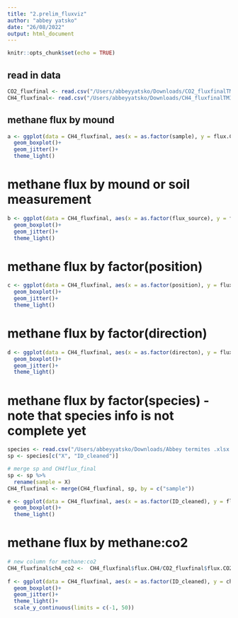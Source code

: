 ```yaml
---
title: "2.prelim_fluxviz"
author: "abbey yatsko"
date: "26/08/2022"
output: html_document
---
```


```r
knitr::opts_chunk$set(echo = TRUE)
```

## read in data 
```r
CO2_fluxfinal <- read.csv("/Users/abbeyyatsko/Downloads/CO2_fluxfinalTMI.csv")
CH4_fluxfinal<- read.csv("/Users/abbeyyatsko/Downloads/CH4_fluxfinalTMI.csv")
```

## methane flux by mound
```r
a <- ggplot(data = CH4_fluxfinal, aes(x = as.factor(sample), y = flux.CH4)) + 
  geom_boxplot()+ 
  geom_jitter()+
  theme_light()
```

# methane flux by mound or soil measurement 
```r
b <- ggplot(data = CH4_fluxfinal, aes(x = as.factor(flux_source), y = flux.CH4)) + 
  geom_boxplot()+ 
  geom_jitter()+
  theme_light()
```

# methane flux by factor(position)
```r
c <- ggplot(data = CH4_fluxfinal, aes(x = as.factor(position), y = flux.CH4)) + 
  geom_boxplot()+ 
  geom_jitter()+
  theme_light()
```

# methane flux by factor(direction)
```r
d <- ggplot(data = CH4_fluxfinal, aes(x = as.factor(directon), y = flux.CH4, fill = flux_source)) + 
  geom_boxplot()+ 
  geom_jitter()+
  theme_light()
```

# methane flux by factor(species) - note that species info is not complete yet 
```r
species <- read.csv("/Users/abbeyyatsko/Downloads/Abbey termites .xlsx - Sheet1.csv")
sp <- species[c("X", "ID_cleaned")]

# merge sp and CH4flux_final 
sp <- sp %>%
  rename(sample = X)
CH4_fluxfinal <- merge(CH4_fluxfinal, sp, by = c("sample")) 

e <- ggplot(data = CH4_fluxfinal, aes(x = as.factor(ID_cleaned), y = flux.CH4, fill = flux_source)) + 
  geom_boxplot()+ 
  theme_light()
```

# methane flux by methane:co2 
```r
# new column for methane:co2 
CH4_fluxfinal$ch4_co2 <-  CH4_fluxfinal$flux.CH4/CO2_fluxfinal$flux.CO2
  
f <- ggplot(data = CH4_fluxfinal, aes(x = as.factor(ID_cleaned), y = ch4_co2, fill = flux_source)) + 
  geom_boxplot()+ 
  geom_jitter()+
  theme_light()+
  scale_y_continuous(limits = c(-1, 50))
```


